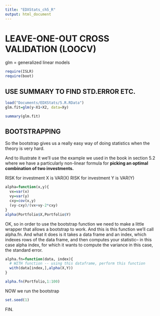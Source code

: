 ```yaml
---
title: "EDXStats_ch5_R"
output: html_document
---
```


# LEAVE-ONE-OUT CROSS VALIDATION (LOOCV)

glm = generalized linear models

```r
require(ISLR)
require(boot)
```

## USE SUMMARY TO FIND STD.ERROR ETC.

```r
load("Documents/EDXStats/5.R.RData")
glm.fit=glm(y~X1+X2, data=Xy)

summary(glm.fit)
```

## BOOTSTRAPPING

So the bootstrap gives us a really easy way of doing
statistics when the theory is very hard.

And to illustrate it we'll use the example we used in the
book in section 5.2 where we have a particularly non-linear
formula for **picking an optimal combination of two
investments.**

RISK for investment X is VAR(X)
RISK for investment Y is VAR(Y)

```r
alpha=function(x,y){
  vx=var(x)
  vy=var(y)
  cxy=cov(x,y)
  (vy-cxy)/(vx+vy-2*cxy)
}
alpha(Portfolio$X,Portfolio$Y)

```

OK, so in order to use the bootstrap function we need to
make a little wrapper that allows a bootstrap to work.
And this is this function we'll call alpha.fn.
And what it does is it takes a data frame and an index, which
indexes rows of the data frame, and then computes your
statistic--
in this case alpha index, for which it wants to compute the
variance in this case, the standard error.

```r
alpha.fn=function(data, index){
  # WITH function -- using this dataframe, perform this function
  with(data[index,],alpha(X,Y))
}

alpha.fn(Portfolio,1:100)
```

NOW we run the bootstrap

```r
set.seed(1)
```





FIN.
